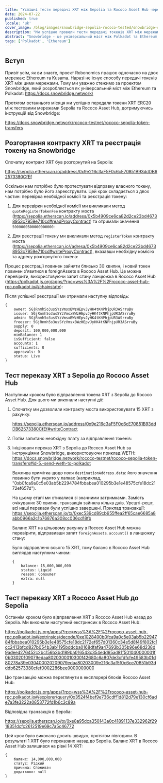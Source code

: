 ```yaml
---
title: "Успішні тести передачі XRT між Sepolia та Rococo Asset Hub через Snowbridge"
date: 2024-07-22
published: true
locale: 'uk'
cover_image: /blog/images/snowbridge-sepolia-rococo-tested/snowbridge-sepolia-rococo-tested.png
description: "Ми успішно провели тести передачі токенів XRT між мережами Sepolia та Rococo Asset Hub за допомогою протоколу Snowbridge."
abstract: "Snowbridge - це універсальний міст між Polkadot та Ethereum, який є загальним, надійним та децентралізованим."
tags: ['Polkadot', 'Ethereum']
---
```


## Вступ

Привіт усім, як ви знаєте, проект Robonomics працює одночасно на двох мережах: Ethereum та Kusama. Наразі не існує способу передачі токенів XRT між цими мережами. Тому ми уважно стежимо за проектом Snowbridge, який розробляється як універсальний міст між Ethereum та Polkadot: https://docs.snowbridge.network/

Протягом останнього місяця ми успішно передали токени XRT ERC20 між тестовими мережами Sepolia та Rococo Asset Hub, дотримуючись інструкцій від Snowbridge: 

https://docs.snowbridge.network/rococo-testnet/rococo-sepolia-token-transfers

## Розгортання контракту XRT та реєстрація токену на Snowbridge

Спочатку контракт XRT був розгорнутий на Sepolia: 

https://sepolia.etherscan.io/address/0x9e216c3aF5F0c6cE70851B93ddDB62573380CfEf

Оскільки нам потрібно було протестувати відправку власного токену, нам потрібно було його зареєструвати. Цей крок складається з двох частин: перевірка необхідної комісії та реєстрація токену:

1. Для перевірки необхідної комісії ми викликали метод `quoteRegisterTokenFee` контракту моста (https://sepolia.etherscan.io/address/0x5b4909ce6ca82d2ce23bd46738953c7959e710cd#readProxyContract) та отримали значення `5000000500000000000`:
<RbImage zoom src="/blog/images/snowbridge-sepolia-rococo-tested/quoteRegisterTokenFee.png" alt="quoteRegisterTokenFee" />

2. Для реєстрації токену ми викликали метод `registerToken` контракту моста (https://sepolia.etherscan.io//adresa/0x5b4909ce6ca82d2ce23bd46738953c7959e710cd#writeProxyContract), вказавши необхідну комісію та адресу розгорнутого токена:
<RbImage zoom src="/blog/images/snowbridge-sepolia-rococo-tested/registerToken.png" alt="registerToken" />

Процес реєстрації повинен зайняти близько 30 хвилин, і новий токен повинен з'явитися в foreignAssets в Rococo Asset Hub. Це можна перевірити, використовуючи запит стану ланцюжка в Rococo Asset Hub (https://polkadot.js.org/apps/?rpc=wss%3A%2F%2Frococo-asset-hub-rpc.polkadot.io#/chainstate):
<RbImage zoom src="/blog/images/snowbridge-sepolia-rococo-tested/foreign_asset_query.png" alt="Check if token registered" />

Після успішної реєстрації ми отримали наступну відповідь:
```
{
    owner: 5GjRnmh5o3usSYzVmsxBWzHEpvJyHK4tKNPhjpUR3ASrruBy
    issuer: 5GjRnmh5o3usSYzVmsxBWzHEpvJyHK4tKNPhjpUR3ASrruBy
    admin: 5GjRnmh5o3usSYzVmsxBWzHEpvJyHK4tKNPhjpUR3ASrruBy
    freezer: 5GjRnmh5o3usSYzVmsxBWzHEpvJyHK4tKNPhjpUR3ASrruBy
    supply: 0
    deposit: 100,000,000,000
    minBalance: 1
    isSufficient: false
    accounts: 1
    sufficients: 0
    approvals: 0
    status: Live
}
```

## Тест переказу XRT з Sepolia до Rococo Asset Hub

Наступним кроком було відправлення токена XRT з Sepolia до Rococo Asset Hub. Для цього ми виконали наступні дії:

1. Спочатку ми дозволили контракту моста використовувати 15 XRT з рахунку: 

    https://sepolia.etherscan.io/address/0x9e216c3aF5F0c6cE70851B93ddDB62573380CfEf#writeContract
    <RbImage zoom src="/blog/images/snowbridge-sepolia-rococo-tested/xrt_approve_snowbridge_as_spender.png" alt="Затвердити XRT витратника" />

2. Потім запитано необхідну плату за відправлення токенів:
    <RbImage zoom src="/blog/images/snowbridge-sepolia-rococo-tested/quoteSendTokenFee.png" alt="quoteSendTokenFee" />

3. Ініціювали переказ XRT з Sepolia до Rococo Asset Hub за інструкціями Snowbridge, використовуючи приклад WETH: https://docs.snowbridge.network/rococo-testnet/rococo-sepolia-token-transfers#id-5.-send-weth-to-polkadot
    
    Важлива примітка щодо поля `destinationAddress.data`: його значення повинно бути укрито у лапках (наприклад, "0xb0fca9a0c5e03ab5b2294784fbbabea010295b3e1e48575cfe18dc2172ef657d").

    На цьому етапі ми стикалися зі значними затримками. Замість очікуваних 30 хвилин, транзакція зайняла кілька днів. Урешті-решт, всі наші перекази були успішно завершені.
    Приклад транзакції: https://sepolia.etherscan.io/tx/0xec539cd89cb955ffea2ff65cae6685a8abb0966a2c1b76876a308cc036cd18fb

    Баланс XRT на цільовому рахунку в Rococo Asset Hub можна перевірити, відправивши запит `foreignAssets.account()` в ланцюжку стану:
    <RbImage zoom src="/blog/images/snowbridge-sepolia-rococo-tested/example_of_foreignAssets_account.png" alt="Приклад foreignAssets.account" />

    Було відправлено всього 15 XRT, тому баланс в Rococo Asset Hub виглядав наступним чином:
    ```
    {
        balance: 15,000,000,000
        status: Liquid
        reason: Consumer
        extra: null
    }
    ```

## Тест переказу XRT з Rococo Asset Hub до Sepolia 

Останнім кроком було відправлення XRT з Rococo Asset Hub назад до Sepolia. Ми виконали наступний екстринсик в Rococo Asset Hub: 

https://polkadot.js.org/apps/?rpc=wss%3A%2F%2Frococo-asset-hub-rpc.polkadot.io#/extrinsics/decode/0xe1028400b0fca9a0c5e03ab5b2294784fbbabea010295b3e1e48575cfe18dc2172ef657d01360c34e5d8f49f802fc1cc2413bfcd827b054b3ab1195bddcba0168dfaf9a47693b305b96e68d238d9adeed276452c2bc156b3bd189ba016543c354edd95ad81f501040000001f0b03020109079edaa8020300010300f42680c6a807de3cfdfcfe49583b01d80278a39e030400020209079edaa80203009e216c3af5f0c6ce70851b93dddb62573380cfef0002286bee0000000000

Цю транзакцію можна переглянути в експлорері блоків Rococo Asset Hub:

https://polkadot.js.org/apps/?rpc=wss%3A%2F%2Frococo-asset-hub-rpc.polkadot.io#/explorer/query/0x3524f4bef9e736cdff1d812d79e130cf6ade7a3fe3222a0853772fd1b6c3c89a

Відповідна транзакція в Sepolia:

https://sepolia.etherscan.io/tx/0xe8a95dca350143a0c41891137e332962f2918351dcfc2612519e69c7a5c46772

Цей крок було виконано досить швидко, протягом півгодини. В результаті 1 XRT було переказано назад до Sepolia. Баланс XRT в Rococo Asset Hub залишився на рівні 14 XRT:

```
{
    баланс: 14,000,000,000
    статус: Рідкий
    причина: Споживач
    додатково: null
}
```